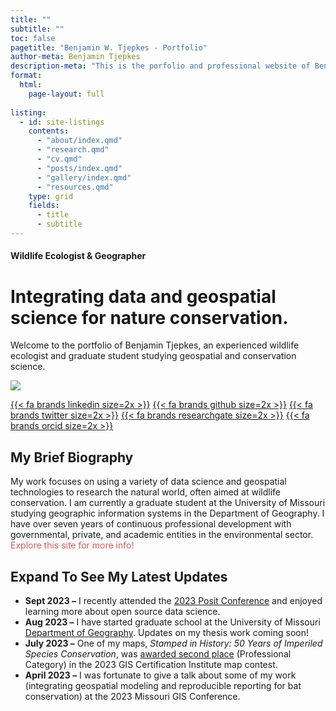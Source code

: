 ---
title: ""
subtitle: ""
toc: false
pagetitle: "Benjamin W. Tjepkes - Portfolio"
author-meta: Benjamin Tjepkes
description-meta: "This is the porfolio and professional website of Benjamin Tjepkes."
format: 
  html:
    page-layout: full
    
listing:
  - id: site-listings
    contents:
      - "about/index.qmd"
      - "research.qmd"
      - "cv.qmd"
      - "posts/index.qmd"
      - "gallery/index.qmd"
      - "resources.qmd"
    type: grid
    fields:
      - title
      - subtitle
---

::: {.intro-banner .slide-in }

::: {.intro-content }
#### Wildlife Ecologist & Geographer
# Integrating data and geospatial science for nature conservation.

Welcome to the portfolio of Benjamin Tjepkes, an experienced wildlife ecologist and graduate student studying geospatial and conservation science.

:::
:::

::: {.index-intro-start}

::: {.intro-headshot}

![](assets/img-ben-with-bear-2.jpg){.nolightbox .headshot-img}

:::

::: {.index-intro-start-icons}
[{{< fa brands linkedin size=2x >}}](https://www.linkedin.com/in/benjamintjepkes/) [{{< fa brands github size=2x >}}](https://github.com/btjepkes) [{{< fa brands twitter size=2x >}}](https://twitter.com/BTjepkes) [{{< fa brands researchgate size=2x >}}](https://www.researchgate.net/profile/Benjamin-Tjepkes) [{{< fa brands orcid size=2x >}}](https://orcid.org/0009-0002-5524-2675)
:::

::: {.index-intro-start-text}

## My Brief Biography

My work focuses on using a variety of data science and geospatial technologies to research the natural world, often aimed at wildlife conservation. I am currently a graduate student at the University of Missouri studying geographic information systems in the Department of Geography. I have over seven years of continuous professional development with governmental, private, and academic entities in the environmental sector. <span style="color:indianred;">Explore this site for more info!</span>

:::
:::

::: {#site-listings}
:::

::: {.callout-important collapse="true" }
## Expand To See My Latest Updates

- **Sept 2023 --** I recently attended the [2023 Posit Conference](https://posit.co/conference/) and enjoyed learning more about open source data science.
- **Aug 2023 --** I have started graduate school at the University of Missouri [Department of Geography](https://geography.missouri.edu). Updates on my thesis work coming soon!
- **July 2023 --** One of my maps, *Stamped in History: 50 Years of Imperiled Species Conservation*, was [awarded second place](https://www.gisci.org/About-Us/Map-Contest/Previous-Contest-Winners) (Professional Category) in the 2023 GIS Certification Institute map contest.
- **April 2023 --** I was fortunate to give a talk about some of my work (integrating geospatial modeling and reproducible reporting for bat conservation) at the 2023 Missouri GIS Conference.
:::


<!-- <!-- ::: {.index-intro-start-buttons} -->

<!-- <!-- [Career Path](quiz.qmd){.btn .btn-outline-primary role="button" data-toggle="tooltip" title="Here's a tooltip"} [Blog Posts](quiz.qmd){.btn .btn-outline-primary role="button" data-toggle="tooltip" title="Here's a tooltip"} [Explore Gallery](quiz.qmd){.btn .btn-outline-primary role="button" data-toggle="tooltip" title="Here's a tooltip"} [My Research](quiz.qmd){.btn .btn-outline-primary role="button" data-toggle="tooltip" title="Here's a tooltip"} -->

<!-- <!-- ::: -->

<!-- :::{.about} -->

<!-- #### Expertise & Interests {.index-h4} -->
<!-- ::: {.index-section-heading} -->
<!-- ## Proficiency&#x2022;Areas {.index-h2} -->
<!-- ::: {.index-h2-line} -->
<!-- ::: -->
<!-- ::: {.index-h2-icon} -->
<!-- {{< fa angles-left size=3x >}} -->
<!-- ::: -->
<!-- ::: -->

<!-- :::{.index-section-text} -->
<!-- I engage in a process of ongoing learning, pursuing educational modules aimed at **enhancing my proficiency** in the geospatial and ecological sciences. See how I use these skills [here](gallery/index.qmd) or read about them [here](posts/index.qmd). -->
<!-- ::: -->
<!-- ::: -->

<!-- ::: {.intro-icons} -->
<!-- ::: {.icon-col} -->
<!-- ::: {.icon-col-icon} -->
<!-- {{< fa tree size=Huge >}} -->
<!-- ::: -->
<!-- ::: {.icon-col-heading} -->
<!-- Ecology -->
<!-- ::: -->
<!-- Experienced in wildlife conservation and applied ecological research. -->
<!-- ::: -->
<!-- ::: {.icon-col} -->
<!-- ::: {.icon-col-icon} -->
<!-- {{< fa layer-group size=Huge >}} -->
<!-- ::: -->
<!-- ::: {.icon-col-heading} -->
<!-- Geospatial -->
<!-- ::: -->
<!-- Proficient in geospatial technologies across multiple sectors and software. -->
<!-- ::: -->
<!-- ::: {.icon-col} -->
<!-- ::: {.icon-col-icon} -->
<!-- {{< fa chart-column size=Huge >}} -->
<!-- ::: -->
<!-- ::: {.icon-col-heading} -->
<!-- Analytics -->
<!-- ::: -->
<!-- Knowledgeable in data management, analysis, and visualization systems. -->
<!-- ::: -->
<!-- ::: -->

<!-- ::: {.content-block} -->

<!-- ::: {.features} -->

<!-- ::: {.feature} -->

<!-- ### GIS & Cartography -->

<!-- Adept as using open source and proprietary software to create static and dynamic map products. -->

<!-- ::: {.learn-more} -->

<!-- **Skills:** *R/RStudio, ArcGIS Pro/Online, QGIS* -->

<!-- ::: -->
<!-- ::: -->
<!-- ::: {.feature} -->

<!-- ### Data Visualization -->

<!-- Proficient in data visualization and reproducible reporting for technical and creative projects. -->

<!-- ::: {.learn-more} -->

<!-- **Skills:** *Quarto, R/Rmd, Jupyter Notebooks* -->
<!-- ::: -->
<!-- ::: -->
<!-- ::: {.feature} -->

<!-- ### Research Methods -->

<!-- Knowledge of the scientific method, research project development, and technical reporting. -->

<!-- ::: {.learn-more} -->

<!-- **Skills:** *Mendeley, Zotero, OSF* -->
<!-- ::: -->
<!-- ::: -->
<!-- ::: {.feature} -->

<!-- ### Web Development -->

<!-- Employ front-end web development techniques to design functional and beautiful websites. -->

<!-- ::: {.learn-more} -->

<!-- **Skills:** *HTML, CSS, WordPress, Git/GitHub* -->
<!-- ::: -->
<!-- ::: -->
<!-- ::: {.feature} -->

<!-- ### Applied Ecology -->

<!-- Experience using radio telemetry, standardized field sampling, and wildlife capture/marking techniques. -->

<!-- ::: {.learn-more} -->

<!-- **Skills:** *Field Surveys, Species Monitoring* -->
<!-- ::: -->
<!-- ::: -->
<!-- ::: {.feature} -->

<!-- ### Data Management -->

<!-- Use programs like Microsoft Access to maintain high-quality data in relational databases. -->

<!-- ::: {.learn-more} -->

<!-- **Skills:** *Microsoft Access, SQL Server, Excel* -->
<!-- ::: -->
<!-- ::: -->
<!-- ::: -->
<!-- ::: -->

<!-- ::: {.about} -->

<!-- #### Writings & Ramblings {.index-h4} -->

<!-- ::: {.index-section-heading} -->
<!-- ## Blog&#x2022;Posts {.index-h2} -->

<!-- ::: {.index-h2-line} -->
<!-- ::: -->

<!-- ::: {.index-h2-icon} -->
<!-- {{< fa angles-left size=3x >}} -->
<!-- ::: -->
<!-- ::: -->

<!-- ::: -->

<!-- :::{.index-section-text} -->

<!-- My blog posts cover a vast range of information in the **ecological and geospatial sciences**. You can find everything from quick map breakdowns to full tutorials on data wrangling and visualization. View the entire archive of my posts [here](posts/index.qmd). -->

<!-- ::: -->


<!-- ::: {#site-listings-2} -->

<!-- ::: -->






<!-- ::: {.about} -->

<!-- #### Maps & Data Viz {.index-h4} -->

<!-- ::: {.index-section-heading} -->
<!-- ## Creative&#x2022;Gallery {.index-h2} -->

<!-- ::: {.index-h2-line} -->
<!-- ::: -->

<!-- ::: {.index-h2-icon} -->
<!-- {{< fa angles-left size=3x >}} -->
<!-- ::: -->
<!-- ::: -->

<!-- ::: -->

<!-- :::{.index-section-text} -->

<!-- My creative workflows involve time in ArcGIS Pro, R/RStudio, QGIS, or Python/Jupyter Notebooks. When I have time, I like to participate in social media challenges, like Map Prompt Monday and Tidy Tuesday. Find the entirety of my gallery [here](gallery/index.qmd). -->

<!-- ::: -->


<!-- ::: {.gallery} -->

<!-- ![Squirrel Census Density Map](./gallery/2018-squirrel-census-sighting-map/img-map-001v2.png){group="personal-projects" -->
<!-- description="2018 Squirrel Census Sighting Density Map"} -->

<!-- ![Endangered Species Stamp Map](./gallery/endangered-species-stamp-collection-map/img-map-endangeredstamps.png){group="personal-projects" -->
<!-- description="Endangered Species Stamps Range Map"} -->

<!-- ![Squirrel Census Chart](./gallery/img-table-001.png){group="personal-projects" -->
<!-- description="2018 Squirrel Census Sighting Table"} -->

<!-- ![Forest Canopy Density Map](./gallery/img-map-10.jpg){group="personal-projects" -->
<!-- description="Missouri Tree Canopy Density Map"} -->

<!-- ![Great Lakes Watershed Map](./gallery/img-map-11.jpg){group="personal-projects" -->
<!-- description="Great Lakes Watershed Map"} -->

<!-- ![Turkey Harvest Map](./gallery/img-turkey-harvest-maps.png){group="personal-projects" -->
<!-- } -->

<!-- ![Work Hours Calendar Chart](./gallery/img-calendar.jpeg){group="personal-projects" -->
<!-- } -->

<!-- ![Black Bear Sighting Choropleth](./gallery/img-map-5.jpg){group="personal-projects" -->
<!-- } -->


<!-- ::: -->

